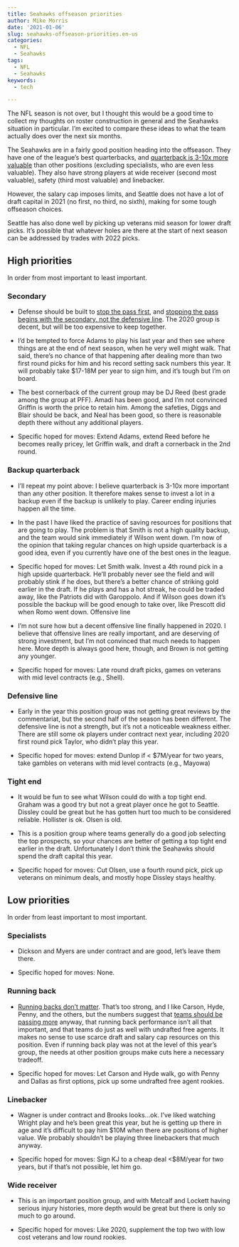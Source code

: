 ```yaml
---
title: Seahawks offseason priorities
author: Mike Morris
date: '2021-01-06'
slug: seahawks-offseason-priorities.en-us
categories:
  - NFL
  - Seahawks
tags:
  - NFL
  - Seahawks
keywords:
  - tech

---
```



The NFL season is not over, but I thought this would be a good time to collect my thoughts on roster construction in general and the Seahawks situation in particular. I'm excited to compare these ideas to what the team actually does over the next six months.

The Seahawks are in a fairly good position heading into the offseason. They have one of the league’s best quarterbacks, and [quarterback is 3-10x more valuable](https://www.pff.com/news/draft-why-positional-value-matters-in-the-nfl-draft) than other positions (excluding specialists, who are even less valuable). They also have strong players at wide receiver (second most valuable), safety (third most valuable) and linebacker. 

However, the salary cap imposes limits, and Seattle does not have a lot of draft capital in 2021 (no first, no third, no sixth), making for some tough offseason choices. 

Seattle has also done well by picking up veterans mid season for lower draft picks. It’s possible that whatever holes are there at the start of next season can be addressed by trades with 2022 picks. 

## High priorities

In order from most important to least important.

### Secondary

* Defense should be built to [stop the pass first](https://michael-morris.us/2021/01/index.en-us/), and [stopping the pass begins with the secondary, not the defensive line](https://www.pff.com/news/pro-pff-data-study-coverage-vs-pass-rush). The 2020 group is decent, but will be too expensive to keep together.

* I’d be tempted to force Adams to play his last year and then see where things are at the end of next season, when he very well might walk. That said, there’s no chance of that happening after dealing more than two first round picks for him and his record setting sack numbers this year. It will probably take $17-18M per year to sign him, and it’s tough but I’m on board. 

* The best cornerback of the current group may be DJ Reed (best grade among the group at PFF). Amadi has been good, and I’m not convinced Griffin is worth the price to retain him. 
Among the safeties, Diggs and Blair should be back, and Neal has been good, so there is reasonable depth there without any additional players.

* Specific hoped for moves: Extend Adams, extend Reed before he becomes really pricey, let Griffin walk, and draft a cornerback in the 2nd round.


### Backup quarterback

* I’ll repeat my point above: I believe quarterback is 3-10x more important than any other position. It therefore makes sense to invest a lot in a backup even if the backup is unlikely to play. Career ending injuries happen all the time. 

* In the past I have liked the practice of saving resources for positions that are going to play. The problem is that Smith is not a high quality backup, and the team would sink immediately if Wilson went down. I’m now of the opinion that taking regular chances on high upside quarterback is a good idea, even if you currently have one of the best ones in the league.

* Specific hoped for moves: Let Smith walk. Invest a 4th round pick in a high upside quarterback. He’ll probably never see the field and will probably stink if he does, but there’s a better chance of striking gold earlier in the draft. If he plays and has a hot streak, he could be traded away, like the Patriots did with Garoppolo. And if Wilson goes down it's possible the backup will be good enough to take over, like Prescott did when Romo went down. 
Offensive line

* I’m not sure how but a decent offensive line finally happened in 2020. I believe that offensive lines are really important, and are deserving of strong investment, but I’m not convinced that much needs to happen here. More depth is always good here, though, and Brown is not getting any younger.

* Specific hoped for moves: Late round draft picks, games on veterans with mid level contracts (e.g., Shell). 

### Defensive line

* Early in the year this position group was not getting great reviews by the commentariat, but the second half of the season has been different. The defensive line is not a strength, but it’s not a noticeable weakness either.  There are still some ok players under contract next year, including 2020 first round pick Taylor, who didn’t play this year. 

* Specific hoped for moves: extend Dunlop if < $7M/year for two years, take gambles on veterans with mid level contracts (e.g., Mayowa)


### Tight end

* It would be fun to see what Wilson could do with a top tight end. Graham was a good try but not a great player once he got to Seattle. Dissley could be great but he has gotten hurt too much to be considered reliable. Hollister is ok. Olsen is old.

* This is a position group where teams generally do a good job selecting the top prospects, so your chances are better of getting a top tight end earlier in the draft. Unfortunately I don’t think the Seahawks should spend the draft capital this year. 

* Specific hoped for moves: Cut Olsen, use a fourth round pick, pick up veterans on minimum deals, and mostly hope Dissley stays healthy.


## Low priorities

In order from least important to most important.

### Specialists 

* Dickson and Myers are under contract and are good, let’s leave them there.

* Specific hoped for moves: None. 


### Running back

* [Running backs don’t matter](https://www.pff.com/news/nfl-rams-cardinals-showed-why-teams-should-never-invest-running-backs). That’s too strong, and I like Carson, Hyde, Penny, and the others, but the numbers suggest that [teams should be passing more](https://michael-morris.us/2020/01/seahawks-should-pass-more/) anyway, that running back performance isn’t all that important, and that teams do just as well with undrafted free agents. It makes no sense to use scarce draft and salary cap resources on this position. Even if running back play was not at the level of this year’s group, the needs at other position groups make cuts here a necessary tradeoff.

* Specific hoped for moves: Let Carson and Hyde walk, go with Penny and Dallas as first options, pick up some undrafted free agent rookies.


### Linebacker

* Wagner is under contract and Brooks looks...ok. I’ve liked watching Wright play and he’s been great this year, but he is getting up there in age and it’s difficult to pay him $10M when there are positions of higher value. We probably shouldn’t be playing three linebackers that much anyway.

* Specific hoped for moves: Sign KJ to a cheap deal <$8M/year for two years, but if that’s not possible, let him go. 

### Wide receiver

* This is an important position group, and with Metcalf and Lockett having serious injury histories, more depth would be great but there is only so much to go around.

* Specific hoped for moves: Like 2020, supplement the top two with low cost veterans and low round rookies. 


